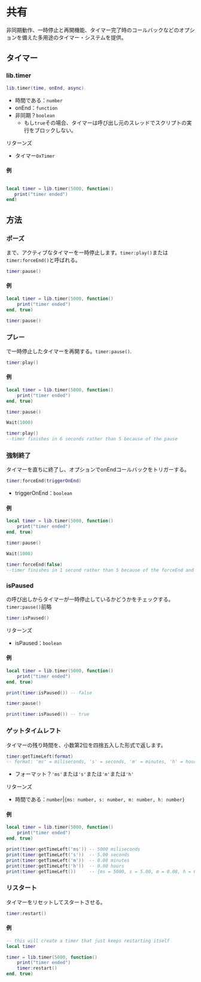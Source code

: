 # 共有

非同期動作、一時停止と再開機能、タイマー完了時のコールバックなどのオプションを備えた多用途のタイマー・システムを提供。

## タイマー

### lib.timer

```lua
lib.timer(time, onEnd, async)
```

* 時間である：`number`
* onEnd：`function`
* 非同期？`boolean`
  * もし`true`その場合、タイマーは呼び出し元のスレッドでスクリプトの実行をブロックしない。

リターンズ

* タイマー`OxTimer`

#### 例

```lua

local timer = lib.timer(5000, function()
   print("timer ended")
end)
```

## 方法

### ポーズ

まで、アクティブなタイマーを一時停止します。`timer:play()`または`timer:forceEnd()`と呼ばれる。

```lua
timer:pause()
```

#### 例

```lua
local timer = lib.timer(5000, function()
    print("timer ended")
end, true)

timer:pause()
```

### プレー

で一時停止したタイマーを再開する。`timer:pause()`.

```lua
timer:play()
```

#### 例

```lua
local timer = lib.timer(5000, function()
    print("timer ended")
end, true)

timer:pause()

Wait(1000)

timer:play()
--timer finishes in 6 seconds rather than 5 because of the pause
```

### 強制終了

タイマーを直ちに終了し、オプションでonEndコールバックをトリガーする。

```lua
timer:forceEnd(triggerOnEnd)
```

* triggerOnEnd：`boolean`

#### 例

```lua
local timer = lib.timer(5000, function()
    print("timer ended")
end, true)

timer:pause()

Wait(1000)

timer:forceEnd(false)
--timer finishes in 1 second rather than 5 because of the forceEnd and the call back never runs
```

### isPaused

の呼び出しからタイマーが一時停止しているかどうかをチェックする。`timer:pause()`前略

```lua
timer:isPaused()
```

リターンズ

* isPaused：`boolean`

#### 例

```lua
local timer = lib.timer(5000, function()
    print("timer ended")
end, true)

print(timer:isPaused()) -- false

timer:pause()

print(timer:isPaused()) -- true
```

### ゲットタイムレフト

タイマーの残り時間を、小数第2位を四捨五入した形式で返します。

```lua
timer:getTimeLeft(format)
-- format: 'ms' = miliseconds, 's' = seconds, 'm' = minutes, 'h' = hours, nil = all returned in a table
```

* フォーマット？`'ms'`または`'s'`または`'m'`または`'h'`

リターンズ

* 時間である：`number`|`{ms: number, s: number, m: number, h: number}`

#### 例

```lua
local timer = lib.timer(5000, function()
    print("timer ended")
end, true)

print(timer:getTimeLeft('ms')) -- 5000 miliseconds
print(timer:getTimeLeft('s'))  -- 5.00 seconds
print(timer:getTimeLeft('m'))  -- 0.08 minutes
print(timer:getTimeLeft('h'))  -- 0.00 hours
print(timer:getTimeLeft())     -- {ms = 5000, s = 5.00, m = 0.08, h = 0.00 }
```

### リスタート

タイマーをリセットしてスタートさせる。

```lua
timer:restart()
```

#### 例

```lua
-- this will create a timer that just keeps restarting itself
local timer

timer = lib.timer(5000, function()
    print("timer ended")
    timer:restart()
end, true)

```
